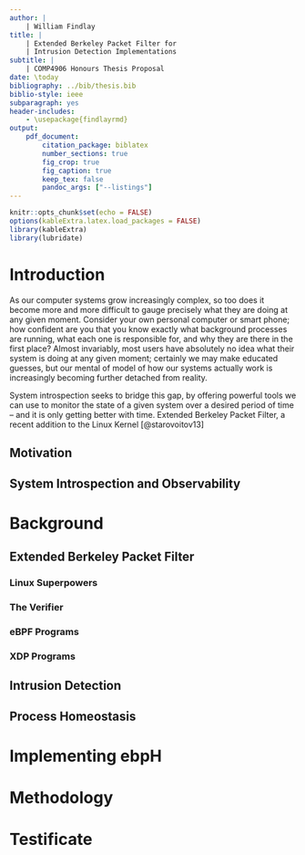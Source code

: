 ```yaml
---
author: |
    | William Findlay
title: |
    | Extended Berkeley Packet Filter for
    | Intrusion Detection Implementations
subtitle: |
    | COMP4906 Honours Thesis Proposal
date: \today
bibliography: ../bib/thesis.bib
biblio-style: ieee
subparagraph: yes
header-includes:
    - \usepackage{findlayrmd}
output:
    pdf_document:
        citation_package: biblatex
        number_sections: true
        fig_crop: true
        fig_caption: true
        keep_tex: false
        pandoc_args: ["--listings"]
---
```

```r
knitr::opts_chunk$set(echo = FALSE)
options(kableExtra.latex.load_packages = FALSE)
library(kableExtra)
library(lubridate)
```
<!-- Setup -->
\pagestyle{fancy}
\counterwithin{lstlisting}{section}
\renewcommand{\maketitle}{\oldmaketitle}

\makeatletter
\def\@maketitle{
\begin{center}
{\Huge \@title \par}
{\Large COMP4906 Honours Thesis Proposal}
\vskip 1.5em
by
\vskip 1.5em
{\large \bfseries\@author}
\vskip 0.5em
{\large \itshape \thedate}
\vfill
Under the supervision of Dr.\ Anil Somayaji\\
Carleton University
\vfill
\end{center}
}
\makeatother

<!-- Title page -->
\maketitle
\thispagestyle{empty}

\newpage
\pagenumbering{roman}
\section*{Abstract}
\markboth{Abstract}{}

\newpage
\section*{Acknowledgments}
\markboth{Acknowledgments}{}

<!-- Table of contents -->
\newpage
\tableofcontents

<!-- List of figs, tables, listings -->
\newpage
\listoffigures
\listoftables
\lstlistoflistings

<!-- Setup the rest of the document -->
\newpage
\pagenumbering{arabic}
\setcounter{page}{1}

# Introduction

As our computer systems grow increasingly complex, so too does it
become more and more difficult to gauge precisely what they are doing
at any given moment. Consider your own personal computer or smart phone;
how confident are you that you know exactly what background processes
are running, what each one is responsible for, and why they are there in
the first place? Almost invariably, most users have absolutely no idea what
their system is doing at any given moment; certainly we may make
educated guesses, but our mental of model of how our systems actually
work is increasingly becoming further detached from reality.

System introspection seeks to bridge this gap, by offering powerful
tools we can use to monitor the state of a given system over a desired
period of time -- and it is only getting better with time. Extended Berkeley
Packet Filter, a recent addition to the Linux Kernel [@starovoitov13]

## Motivation

## System Introspection and Observability

# Background

## Extended Berkeley Packet Filter

### Linux Superpowers

### The Verifier

### eBPF Programs

### XDP Programs

## Intrusion Detection

## Process Homeostasis

# Implementing ebpH

# Methodology

<!-- References -->
\clearpage
\nocite{*}
\addcontentsline{toc}{section}{References}
\printbibliography
\renewcommand{\printbibliography}{\relax}
\clearpage

\appendix

# Testificate

# <!-- Ugly hack to suppress bib at the end -->

